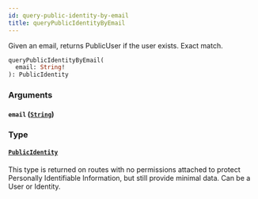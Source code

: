 ```yaml
---
id: query-public-identity-by-email
title: queryPublicIdentityByEmail
---
```


Given an email, returns PublicUser if the user exists. Exact match.

```graphql
queryPublicIdentityByEmail(
  email: String!
): PublicIdentity

```

### Arguments

#### `email` ([`String`](/developers/shared-apis/adminidentity-api/graphql/reference/scalars/string))

### Type

#### [`PublicIdentity`](/developers/shared-apis/adminidentity-api/graphql/reference/objects/public-identity)

This type is returned on routes with no permissions attached to protect
Personally Identifiable Information, but still provide minimal data.
Can be a User or Identity.
